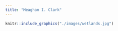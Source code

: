 ```yaml
---
title: "Meaghan I. Clark"
---
```


```r
knitr::include_graphics("./images/wetlands.jpg")
```

